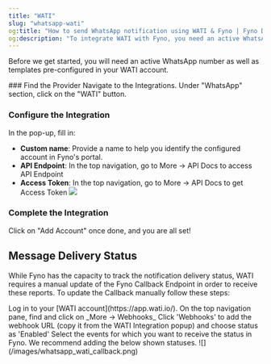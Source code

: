 ```yaml
---
title: "WATI"
slug: "whatsapp-wati"
og:title: "How to send WhatsApp notification using WATI & Fyno | Fyno Documentation"
og:description: "To integrate WATI with Fyno, you need an active WhatsApp number and pre-configured templates in your WATI account. Follow the steps to fill in the required details, test the integration, and manually update the Fyno Callback Endpoint in WATI to track message delivery status."
---
```


Before we get started, you will need an active WhatsApp number as well as templates pre-configured in your WATI account.

<Steps>
### Find the Provider
Navigate to the Integrations. Under "WhatsApp" section, click on the "WATI" button.

### Configure the Integration

In the pop-up, fill in:

- **Custom name**: Provide a name to help you identify the configured account in Fyno's portal.
- **API Endpoint**: In the top navigation, go to More -> API Docs to access API Endpoint
- **Access Token**: In the top navigation, go to More -> API Docs to get Access Token
  ![](/images/whatsapp_wati_apikey.png)

### Complete the Integration

Click on "Add Account" once done, and you are all set!

</Steps>

## Message Delivery Status

While Fyno has the capacity to track the notification delivery status, WATI requires a manual update of the Fyno Callback Endpoint in order to receive these reports. To update the Callback manually follow these steps:

<Steps>
  <Step>Log in to your [WATI account](https://app.wati.io/).</Step>
  <Step>On the top navigation pane, find and click on _More -> Webhooks_</Step>
  <Step>Click 'Webhooks' to add the webhook URL (copy it from the WATI Integration popup) and choose status as 'Enabled'</Step>
  <Step>Select the events for which you want to receive the status in Fyno. We recommend adding the below shown statuses. ![](/images/whatsapp_wati_callback.png)</Step>
</Steps>
